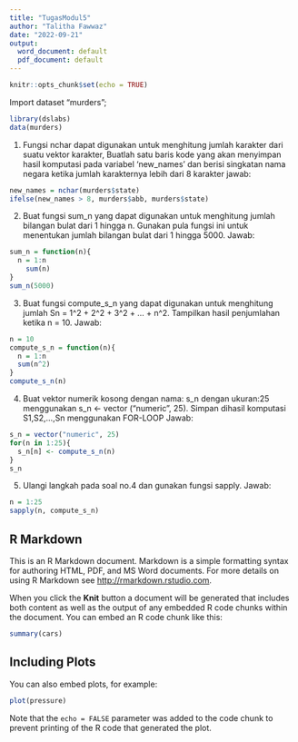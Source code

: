 ```yaml
---
title: "TugasModul5"
author: "Talitha Fawwaz"
date: "2022-09-21"
output:
  word_document: default
  pdf_document: default
---
```


```r
knitr::opts_chunk$set(echo = TRUE)
```
Import dataset "murders";
```r
library(dslabs)
data(murders)
```

1. Fungsi nchar dapat digunakan untuk menghitung jumlah karakter dari suatu vektor karakter, Buatlah satu baris kode yang akan menyimpan hasil komputasi pada variabel 'new_names' dan berisi singkatan nama negara ketika jumlah karakternya lebih dari 8 karakter
jawab:

```r
new_names = nchar(murders$state)
ifelse(new_names > 8, murders$abb, murders$state)
```

2. Buat fungsi sum_n yang dapat digunakan untuk menghitung jumlah bilangan bulat dari 1 hingga n. Gunakan pula fungsi ini untuk menentukan jumlah bilangan bulat dari 1 hingga 5000.
Jawab: 
```r
sum_n = function(n){
  n = 1:n 
    sum(n)
}
sum_n(5000)
```

3. Buat fungsi compute_s_n yang dapat digunakan untuk menghitung jumlah Sn = 1^2 + 2^2 + 3^2 + ... + n^2. Tampilkan hasil penjumlahan ketika n = 10.
Jawab:
```r
n = 10
compute_s_n = function(n){
  n = 1:n
  sum(n^2)
}
compute_s_n(n)
```

4. Buat vektor numerik kosong dengan nama: s_n dengan ukuran:25 menggunakan s_n <- vector ("numeric", 25). Simpan dihasil komputasi S1,S2,...,Sn menggunakan FOR-LOOP
Jawab:
```r
s_n = vector("numeric", 25)
for(n in 1:25){
  s_n[n] <- compute_s_n(n)
}
s_n
```

5. Ulangi langkah pada soal no.4 dan gunakan fungsi sapply.
Jawab:
```r
n = 1:25
sapply(n, compute_s_n)
```

## R Markdown

This is an R Markdown document. Markdown is a simple formatting syntax for authoring HTML, PDF, and MS Word documents. For more details on using R Markdown see <http://rmarkdown.rstudio.com>.

When you click the **Knit** button a document will be generated that includes both content as well as the output of any embedded R code chunks within the document. You can embed an R code chunk like this:

```r
summary(cars)
```

## Including Plots

You can also embed plots, for example:

```r
plot(pressure)
```

Note that the `echo = FALSE` parameter was added to the code chunk to prevent printing of the R code that generated the plot.
